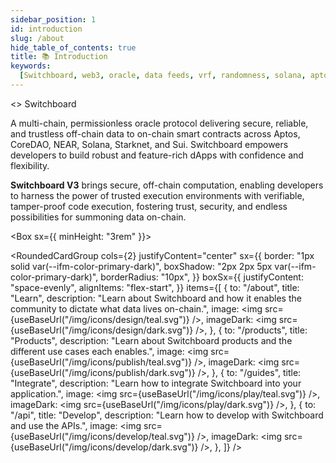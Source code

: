 ```yaml
---
sidebar_position: 1
id: introduction
slug: /about
hide_table_of_contents: true
title: 📚 Introduction
keywords:
  [Switchboard, web3, oracle, data feeds, vrf, randomness, solana, aptos, near]
---
```



<Grid container spacing={3} justifyContent="space-evenly" alignItems="center">
  <Grid item xs={12} md={5}>
    <>
      <Typography
        sx={{ color: "var(--ifm-color-primary-light)", fontWeight: 600 }}
        variant="h3"
      >
        Switchboard
      </Typography>
      <p>
        A multi-chain, permissionless oracle protocol delivering secure,
        reliable, and trustless off-chain data to on-chain smart contracts
        across Aptos, CoreDAO, NEAR, Solana, Starknet, and Sui. Switchboard
        empowers developers to build robust and feature-rich dApps with
        confidence and flexibility.
      </p>
      <p>
        <strong>Switchboard V3</strong> brings secure, off-chain computation,
        enabling developers to harness the power of trusted execution
        environments with verifiable, tamper-proof code execution, fostering
        trust, security, and endless possibilities for summoning data on-chain.
      </p>
    </>
  </Grid>
  <Grid item xs={12} md={4}>
    <ChainComponent
      hideTitle
      items={[
        {
          to: "/aptos",
          title: "Aptos",
          description: "Integrate Switchboard on Aptos.",
          image: useBaseUrl("/img/icons/aptos/logo.svg"),
          imageDark: useBaseUrl("/img/icons/aptos/dark.svg"),
        },
        {
          to: "/arbitrum",
          title: "Arbitrum",
          description: "Integrate Switchboard on Abitrum.",
          image: useBaseUrl("/img/icons/arbitrum/logo.svg"),
          imageDark: useBaseUrl("/img/icons/arbitrum/logo.svg"),
        },
        {
          to: "/coredao",
          title: "CoreDAO",
          description: "Integrate Switchboard on CoreDAO.",
          image: useBaseUrl("/img/icons/coredao/logo.svg"),
          imageDark: useBaseUrl("/img/icons/coredao/dark.svg"),
        },
        {
          to: "/near",
          title: "Near",
          description: "Integrate Switchboard on Near.",
          image: useBaseUrl("/img/icons/near/logo.svg"),
          imageDark: useBaseUrl("/img/icons/near/dark.svg"),
        },
        {
          to: "/solana",
          title: "Solana",
          description: "Integrate Switchboard on Solana.",
          image: useBaseUrl("/img/icons/solana/logo.svg"),
          imageDark: useBaseUrl("/img/icons/solana/logo.svg"),
        },
        {
          to: "/sui",
          title: "Sui",
          description: "Integrate Switchboard on Sui.",
          image: useBaseUrl("/img/icons/sui/logo.svg"),
          imageDark: useBaseUrl("/img/icons/sui/dark.svg"),
        },
        {
          to: "#",
          title: "StarkNet",
          description: "Integrate Switchboard on StarkNet.",
          image: useBaseUrl("/img/icons/starknet/logo.svg"),
          imageDark: useBaseUrl("/img/icons/starknet/dark.svg"),
          comingSoon: true,
        },
      ]}
    />
  </Grid>
</Grid>

<Box sx={{ minHeight: "3rem" }}></Box>

<RoundedCardGroup
  cols={2}
  justifyContent="center"
  sx={{
    border: "1px solid var(--ifm-color-primary-dark)",
    boxShadow: "2px 2px 5px var(--ifm-color-primary-dark)",
    borderRadius: "10px",
  }}
  boxSx={{
    justifyContent: "space-evenly",
    alignItems: "flex-start",
  }}
  items={[
    {
      to: "/about",
      title: "Learn",
      description:
        "Learn about Switchboard and how it enables the community to dictate what data lives on-chain.",
      image: <img src={useBaseUrl("/img/icons/design/teal.svg")} />,
      imageDark: <img src={useBaseUrl("/img/icons/design/dark.svg")} />,
    },
    {
      to: "/products",
      title: "Products",
      description:
        "Learn about Switchboard products and the different use cases each enables.",
      image: <img src={useBaseUrl("/img/icons/publish/teal.svg")} />,
      imageDark: <img src={useBaseUrl("/img/icons/publish/dark.svg")} />,
    },
    {
      to: "/guides",
      title: "Integrate",
      description: "Learn how to integrate Switchboard into your application.",
      image: <img src={useBaseUrl("/img/icons/play/teal.svg")} />,
      imageDark: <img src={useBaseUrl("/img/icons/play/dark.svg")} />,
    },
    {
      to: "/api",
      title: "Develop",
      description: "Learn how to develop with Switchboard and use the APIs.",
      image: <img src={useBaseUrl("/img/icons/develop/teal.svg")} />,
      imageDark: <img src={useBaseUrl("/img/icons/develop/dark.svg")} />,
    },
  ]}
/>
